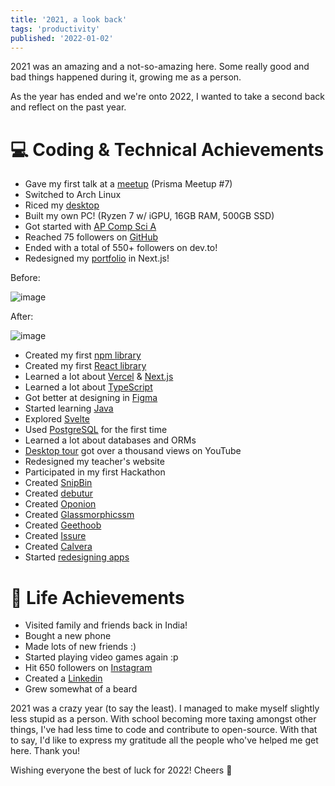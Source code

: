 ```yaml
---
title: '2021, a look back'
tags: 'productivity'
published: '2022-01-02'
---
```


2021 was an amazing and a not-so-amazing here. Some really good and bad things happened during it, growing me as a person.

As the year has ended and we're onto 2022, I wanted to take a second back and reflect on the past year.

# 💻 Coding & Technical Achievements

- Gave my first talk at a [meetup](https://youtu.be/PUfqXnWhwLk) (Prisma Meetup #7)
- Switched to Arch Linux
- Riced my [desktop](https://github.com/harshhhdev/dotfiles)
- Built my own PC! (Ryzen 7 w/ iGPU, 16GB RAM, 500GB SSD)
- Got started with [AP Comp Sci A](https://apstudents.collegeboard.org/courses/ap-computer-science-a)
- Reached 75 followers on [GitHub](https://github.com/harshhhdev)
- Ended with a total of 550+ followers on dev.to!
- Redesigned my [portfolio](https://harshhhdev.github.io) in Next.js!

Before:

![image](https://user-images.githubusercontent.com/69592270/147895558-cf2a4378-0bc7-45bf-b1fd-c826dea8c827.png)

After:

![image](https://user-images.githubusercontent.com/69592270/147895569-6e750eda-e537-4cfd-ae58-7a4f7f6d0359.png)

- Created my first [npm library](https://github.com/harshhhdev/pastemyst.js)
- Created my first [React library](https://github.com/harshhhdev/custom-pointer-react)
- Learned a lot about [Vercel](https://vercel.com) & [Next.js](https://nextjs.org)
- Learned a lot about [TypeScript](https://typescriptlang.org)
- Got better at designing in [Figma](https://figma.com)
- Started learning [Java](https://www.java.com/en/)
- Explored [Svelte](https://svelte.dev/)
- Used [PostgreSQL](https://www.postgresql.org/) for the first time
- Learned a lot about databases and ORMs
- [Desktop tour](https://youtu.be/Th2jLZPZ7rc) got over a thousand views on YouTube
- Redesigned my teacher's website
- Participated in my first Hackathon
- Created [SnipBin](https://github.com/harshhhdev/snipbin)
- Created [debutur](https://github.com/harshhhdev/debutur)
- Created [Oponion](https://github.com/harshhhdev/oponion)
- Created [Glassmorphicssm](https://github.com/harshhhdev/glassmorphicssm)
- Created [Geethoob](https://github.com/harshhhdev/geethoob)
- Created [Issure](https://github.com/harshhhdev/issure)
- Created [Calvera](https://github.com/harshhhdev/calvera)
- Started [redesigning apps](https://www.behance.net/harshhhdev)

# 🌟 Life Achievements

- Visited family and friends back in India!
- Bought a new phone
- Made lots of new friends :)
- Started playing video games again :p
- Hit 650 followers on [Instagram](https://instagram.com/harshh.singh_)
- Created a [Linkedin](https://www.linkedin.com/in/harsh-singh-5ba6b31b8/)
- Grew somewhat of a beard

2021 was a crazy year (to say the least). I managed to make myself slightly less stupid as a person. With school becoming more taxing amongst other things, I've had less time to code and contribute to open-source. With that to say, I'd like to express my gratitude all the people who've helped me get here. Thank you!

Wishing everyone the best of luck for 2022! Cheers 🍻
